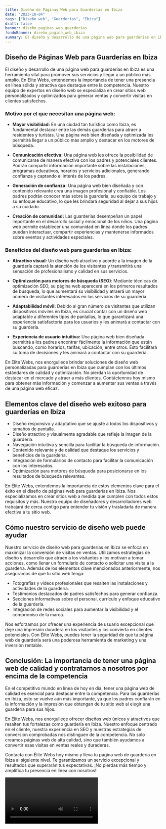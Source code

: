 ```yaml
---
title: Diseño de Páginas Web para Guarderías en Ibiza
date: "2023-10-04"
tags: ["Diseño web", "Guarderías", "Ibiza"]
draft: false
banner: diseño_paginas_web_guarderías
fondoBanner: diseño_pagina_web_ibiza
summary: El diseño y desarrollo de una página web para guarderías en Ibiza es una herramienta vital para promover sus servicios y llegar a un público más amplio. En Elite Webs, entendemos la importancia de tener una presencia en línea sólida y atractiva que destaque entre la competencia. Nuestro equipo de expertos en diseño web se especializa en crear sitios web personalizados y optimizados para generar ventas y convertir visitas en clientes satisfechos.
---
```



## Diseño de Páginas Web para Guarderías en Ibiza

El diseño y desarrollo de una página web para guarderías en Ibiza es una herramienta vital para promover sus servicios y llegar a un público más amplio. En Elite Webs, entendemos la importancia de tener una presencia en línea sólida y atractiva que destaque entre la competencia. Nuestro equipo de expertos en diseño web se especializa en crear sitios web personalizados y optimizados para generar ventas y convertir visitas en clientes satisfechos.

### Motivo por el que necesitan una página web:

- **Mayor visibilidad:** En una ciudad tan turística como Ibiza, es fundamental destacar entre las demás guarderías para atraer a residentes y turistas. Una página web bien diseñada y optimizada les permitirá llegar a un público más amplio y destacar en los motores de búsqueda.

- **Comunicación efectiva:** Una página web les ofrece la posibilidad de comunicarse de manera efectiva con los padres y potenciales clientes. Podrán compartir información importante sobre las instalaciones, programas educativos, horarios y servicios adicionales, generando confianza y captando el interés de los padres.

- **Generación de confianza:** Una página web bien diseñada y con contenido relevante crea una imagen profesional y confiable. Los padres podrán conocer más sobre la guardería, su equipo de trabajo y su enfoque educativo, lo que les brindará seguridad al dejar a sus hijos a su cuidado.

- **Creación de comunidad:** Las guarderías desempeñan un papel importante en el desarrollo social y emocional de los niños. Una página web permite establecer una comunidad en línea donde los padres puedan interactuar, compartir experiencias y mantenerse informados sobre eventos y actividades especiales.

### Beneficios del diseño web para guarderías en Ibiza:

- **Atractivo visual:** Un diseño web atractivo y acorde a la imagen de la guardería captará la atención de los visitantes y transmitirá una sensación de profesionalismo y calidad en sus servicios.

- **Optimización para motores de búsqueda (SEO)**: Mediante técnicas de optimización SEO, su página web aparecerá en los primeros resultados de búsqueda, lo que aumentará su visibilidad y atraerá un mayor número de visitantes interesados en los servicios de su guardería.

- **Adaptabilidad móvil:** Debido al gran número de visitantes que utilizan dispositivos móviles en Ibiza, es crucial contar con un diseño web adaptable a diferentes tipos de pantallas, lo que garantizará una experiencia satisfactoria para los usuarios y les animará a contactar con su guardería.

- **Experiencia de usuario intuitiva:** Una página web bien diseñada permitirá a los padres encontrar fácilmente la información que están buscando, como horarios, tarifas, ubicación, entre otros. Esto facilitará su toma de decisiones y les animará a contactar con su guardería.

En Elite Webs, nos enorgullece brindar soluciones de diseño web personalizadas para guarderías en Ibiza que cumplan con los últimos estándares de calidad y optimización. No pierdan la oportunidad de destacar en el mercado y atraer a más clientes. Contáctennos hoy mismo para obtener más información y comenzar a aumentar sus ventas a través de una página web eficaz.

<GifSeo />

<Cta />

## Elementos clave del diseño web exitoso para guarderías en Ibiza

- Diseño responsivo y adaptativo que se ajuste a todos los dispositivos y tamaños de pantalla.
- Diseño atractivo y visualmente agradable que refleje la imagen de la guardería.
- Navegación intuitiva y sencilla para facilitar la búsqueda de información.
- Contenido relevante y de calidad que destaque los servicios y beneficios de la guardería.
- Integración de formularios de contacto para facilitar la comunicación con los interesados.
- Optimización para motores de búsqueda para posicionarse en los resultados de búsqueda relevantes.

En Élite Webs, entendemos la importancia de estos elementos clave para el éxito en el diseño de páginas web para guarderías en Ibiza. Nos especializamos en crear sitios web a medida que cumplen con todos estos requisitos y más. Nuestro equipo de diseñadores y desarrolladores web trabajará de cerca contigo para entender tu visión y trasladarla de manera efectiva a tu sitio web.

## Cómo nuestro servicio de diseño web puede ayudar

Nuestro servicio de diseño web para guarderías en Ibiza se enfoca en maximizar la conversión de visitas en ventas. Utilizamos estrategias de diseño y desarrollo que atraen a los visitantes y los motivan a tomar acciones, como llenar un formulario de contacto o solicitar una visita a la guardería. Además de los elementos clave mencionados anteriormente, nos aseguramos de que tu sitio web tenga:

- Fotografías y videos profesionales que resalten las instalaciones y actividades de la guardería.
- Testimonios destacados de padres satisfechos para generar confianza.
- Secciones informativas sobre el personal, currículo y enfoque educativo de la guardería.
- Integración de redes sociales para aumentar la visibilidad y el compromiso de la marca.

Nos esforzamos por ofrecer una experiencia de usuario excepcional que deje una impresión duradera en los visitantes y los convierta en clientes potenciales. Con Élite Webs, puedes tener la seguridad de que tu página web de guardería será una poderosa herramienta de marketing y una inversión rentable.

## Conclusión: La importancia de tener una página web de calidad y contratarnos a nosotros por encima de la competencia

En el competitivo mundo en línea de hoy en día, tener una página web de calidad es esencial para destacar entre la competencia. Para las guarderías en Ibiza, esto se vuelve aún más importante, ya que los padres confiarán en la información y la impresión que obtengan de tu sitio web al elegir una guardería para sus hijos.

En Élite Webs, nos enorgullece ofrecer diseños web únicos y atractivos que resalten tus fortalezas como guardería en Ibiza. Nuestro enfoque centrado en el cliente, nuestra experiencia en SEO y nuestras estrategias de conversión comprobadas nos distinguen de la competencia. No sólo creamos páginas web de alta calidad, sino que también ayudamos a convertir esas visitas en ventas reales y duraderas.

Contacta con Élite Webs hoy mismo y lleva tu página web de guardería en Ibiza al siguiente nivel. Te garantizamos un servicio excepcional y resultados que superarán tus expectativas. ¡No pierdas más tiempo y amplifica tu presencia en línea con nosotros!

<Video />

<CtaBot job="Guarderías" city="Ibiza" />

<Gmaps query="Ibiza+españa+maps" />
